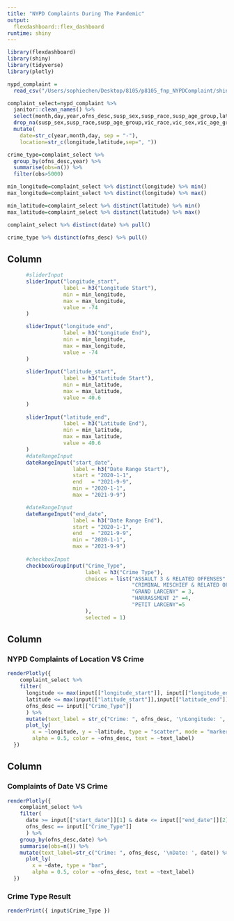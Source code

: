 ```yaml
---
title: "NYPD Complaints During The Pandemic"
output: 
  flexdashboard::flex_dashboard
runtime: shiny
---
```


```r
library(flexdashboard)
library(shiny)
library(tidyverse)
library(plotly)

nypd_complaint = 
  read_csv("/Users/sophiechen/Desktop/8105/p8105_fnp_NYPDComplaint/shiny/nypd_complaint_two_year_data.csv")

complaint_select=nypd_complaint %>% 
  janitor::clean_names() %>% 
  select(month,day,year,ofns_desc,susp_sex,susp_race,susp_age_group,latitude,longitude,vic_race,vic_sex,vic_age_group) %>% 
  drop_na(susp_sex,susp_race,susp_age_group,vic_race,vic_sex,vic_age_group)%>% 
  mutate(
    date=str_c(year,month,day, sep = "-"),
    location=str_c(longitude,latitude,sep=", "))

crime_type=complaint_select %>% 
  group_by(ofns_desc,year) %>% 
  summarise(obs=n()) %>% 
  filter(obs>5000)

min_longitude=complaint_select %>% distinct(longitude) %>% min()
max_longitude=complaint_select %>% distinct(longitude) %>% max()

min_latitude=complaint_select %>% distinct(latitude) %>% min()
max_latitude=complaint_select %>% distinct(latitude) %>% max()

complaint_select %>% distinct(date) %>% pull()

crime_type %>% distinct(ofns_desc) %>% pull()
```

Column {.sidebar}
-----------------------------------------------------------------------

```r

      #sliderInput
      sliderInput("longitude_start", 
                  label = h3("Longitude Start"), 
                  min = min_longitude, 
                  max = max_longitude,
                  value = -74
      )

      sliderInput("longitude_end", 
                  label = h3("Longitude End"), 
                  min = min_longitude, 
                  max = max_longitude,
                  value = -74
      )    
       
      sliderInput("latitude_start", 
                  label = h3("Latitude Start"), 
                  min = min_latitude, 
                  max = max_latitude,
                  value = 40.6
      )
 
      sliderInput("latitude_end", 
                  label = h3("Latitude End"), 
                  min = min_latitude, 
                  max = max_latitude,
                  value = 40.6
      )     
      #dateRangeInput
      dateRangeInput("start_date", 
                     label = h3("Date Range Start"),
                     start = "2020-1-1",
                     end   = "2021-9-9",
                     min = "2020-1-1",
                     max = "2021-9-9")

      #dateRangeInput
      dateRangeInput("end_date", 
                     label = h3("Date Range End"),
                     start = "2020-1-1",
                     end   = "2021-9-9",
                     min = "2020-1-1",
                     max = "2021-9-9")
            
      #checkboxInput
      checkboxGroupInput("Crime_Type", 
                         label = h3("Crime Type"), 
                         choices = list("ASSAULT 3 & RELATED OFFENSES" = 1, 
                                        "CRIMINAL MISCHIEF & RELATED OF" = 2, 
                                        "GRAND LARCENY" = 3,
                                        "HARRASSMENT 2" =4,
                                        "PETIT LARCENY"=5
                         ),
                         selected = 1)
```

Column {data-width=650}
-----------------------------------------------------------------------

### NYPD Complaints of Location VS Crime

```r
renderPlotly({
    complaint_select %>% 
    filter(
      longitude <= max(input[["longitude_start"]], input[["longitude_end"]]) & longitude >= min(input[["longitude_start"]], input[["longitude_end"]]),
      latitude <= max(input[["latitude_start"]],input[["latitude_end"]]) & latitude >= min(input[["latitude_start"]],input[["latitude_end"]]),
      ofns_desc == input[["Crime_Type"]]
      ) %>%
      mutate(text_label = str_c("Crime: ", ofns_desc, '\nLongitude: ', longitude, '\nLatitude: ', latitude)) %>% 
      plot_ly(
        x = ~longitude, y = ~latitude, type = "scatter", mode = "markers",
        alpha = 0.5, color = ~ofns_desc, text = ~text_label)
  })
```


Column {data-width=350}
-----------------------------------------------------------------------

### Complaints of Date VS Crime

```r
renderPlotly({
    complaint_select %>% 
    filter(
      date >= input[["start_date"]][1] & date <= input[["end_date"]][2],
      ofns_desc == input[["Crime_Type"]]
      ) %>%
    group_by(ofns_desc,date) %>% 
    summarise(obs=n()) %>% 
    mutate(text_label=str_c("Crime: ", ofns_desc, '\nDate: ', date)) %>% 
      plot_ly(
        x = ~date, type = "bar",
        alpha = 0.5, color = ~ofns_desc, text = ~text_label)
  })
```

### Crime Type Result

```r
renderPrint({ input$Crime_Type })
```

